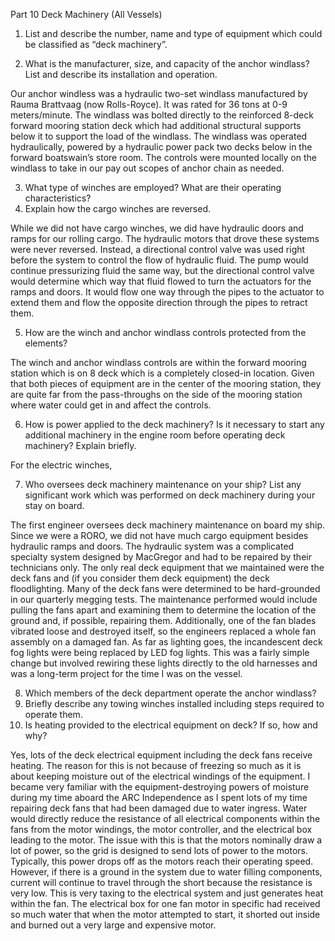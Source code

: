 Part 10 Deck Machinery (All Vessels)

1.	List and describe the number, name and type of equipment which could be classified as "deck machinery".



2.	What is the manufacturer, size, and capacity of the anchor windlass?  List and describe its installation and operation.

Our anchor windless was a hydraulic two-set windlass manufactured by Rauma Brattvaag (now Rolls-Royce). It was rated for 36 tons at 0-9 meters/minute. The windlass was bolted directly to the reinforced 8-deck forward mooring station deck which had additional structural supports below it to support the load of the windlass. The windlass was operated hydraulically, powered by a hydraulic power pack two decks below in the forward boatswain's store room. The controls were mounted locally on the windlass to take in our pay out scopes of anchor chain as needed.

3.	What type of winches are employed?	What are their operating characteristics?
4.	Explain how the cargo winches are reversed.

While we did not have cargo winches, we did have hydraulic doors and ramps for our rolling cargo. The hydraulic motors that drove these systems were never reversed. Instead, a directional control valve was used right before the system to control the flow of hydraulic fluid. The pump would continue pressurizing fluid the same way, but the directional control valve would determine which way that fluid flowed to turn the actuators for the ramps and doors. It would flow one way through the pipes to the actuator to extend them and flow the opposite direction through the pipes to retract them. 

5.	How are the winch and anchor windlass controls protected from the elements?

The winch and anchor windlass controls are within the forward mooring station which is on 8 deck which is a completely closed-in location. Given that both pieces of equipment are in the center of the mooring station, they are quite far from the pass-throughs on the side of the mooring station where water could get in and affect the controls.

6.	How is power applied to the deck machinery?	Is it necessary to start any additional machinery in the engine room before operating deck machinery?	Explain briefly.

For the electric winches, 

7.	Who oversees deck machinery maintenance on your ship? List any significant work which was performed on deck machinery during your stay on board.

The first engineer oversees deck machinery maintenance on board my ship. Since we were a RORO, we did not have much cargo equipment besides hydraulic ramps and doors. The hydraulic system was a complicated specialty system designed by MacGregor and had to be repaired by their technicians only. The only real deck equipment that we maintained were the deck fans and (if you consider them deck equipment) the deck floodlighting. Many of the deck fans were determined to be hard-grounded in our quarterly megging tests. The maintenance performed would include pulling the fans apart and examining them to determine the location of the ground and, if possible, repairing them. Additionally, one of the fan blades vibrated loose and destroyed itself, so the engineers replaced a whole fan assembly on a damaged fan. As far as lighting goes, the incandescent deck fog lights were being replaced by LED fog lights. This was a fairly simple change but involved rewiring these lights directly to the old harnesses and was a long-term project for the time I was on the vessel. 

8.	Which members of the deck department operate the anchor windlass?
9.	Briefly describe any towing winches installed including steps required to operate them.
10.	Is heating provided to the electrical equipment on deck? If so, how and why?

Yes, lots of the deck electrical equipment including the deck fans receive heating. The reason for this is not because of freezing so much as it is about keeping moisture out of the electrical windings of the equipment. I became very familiar with the equipment-destroying powers of moisture during my time aboard the ARC Independence as I spent lots of my time repairing deck fans that had been damaged due to water ingress. Water would directly reduce the resistance of all electrical components within the fans from the motor windings, the motor controller, and the electrical box leading to the motor. The issue with this is that the motors nominally draw a lot of power, so the grid is designed to send lots of power to the motors. Typically, this power drops off as the motors reach their operating speed. However, if there is a ground in the system due to water filling components, current will continue to travel through the short because the resistance is very low. This is very taxing to the electrical system and just generates heat within the fan. The electrical box for one fan motor in specific had received so much water that when the motor attempted to start, it shorted out inside and burned out a very large and expensive motor.
